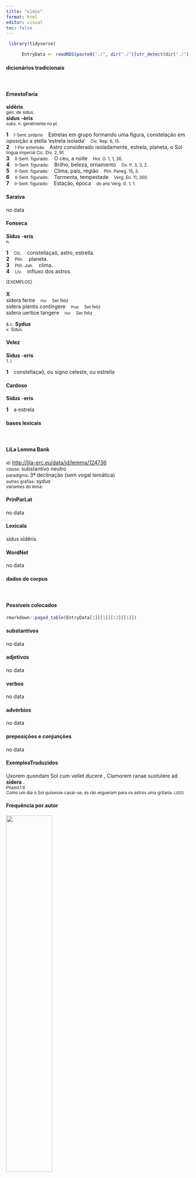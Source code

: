 ```yaml
---
title: "sidus"
format: html
editor: visual
toc: false
---
```



```r
 library(tidyverse) 

      EntryData <- readRDS(paste0("./", dir("./")[str_detect(dir("./"), "_xx115-105-100-117-115xx_.rds")]))

```


#### dicionários tradicionais

&emsp;




::: panel-tabset

#### ErnestoFaria

<b>sīdĕris</b> <br> <small>gen. de sídus.</small> <br> <small></small> 
 <b>sīdus</b> <b>-èris</b> <br> <small>subs. n. geralmente no pl.</small> <br> <small></small>   <p> <b>1</b> &ensp; <small>I-Sent. próprio</small> &ensp; Estrelas em grupo formando uma figura, constelação em oposição a stella ‘estrela isolada’ &ensp; <small>Cíc. Rep. 6, 15.</small> <br> <b>2</b> &ensp; <small>I-Por extensão</small> &ensp; Astro considerado isoladamente, estrela, planeta, o Sol &ensp; <small>língua imperial Cíc. Div. 2, 91.</small> <br> <b>3</b> &ensp; <small>II-Sent. figurado:</small> &ensp; O ceu, a noite &ensp; <small>Hor. O. 1, 1, 36.</small> <br> <b>4</b> &ensp; <small>II-Sent. figurado:</small> &ensp; Brilho, beleza, ornamento &ensp; <small>Ov. P. 3, 3, 2.</small> <br> <b>5</b> &ensp; <small>II-Sent. figurado:</small> &ensp; Clima, país, região &ensp; <small>Plín. Paneg. 15, 3.</small> <br> <b>6</b> &ensp; <small>II-Sent. figurado:</small> &ensp; Tormenta, tempestade &ensp; <small>Verg. En. 11, 260.</small> <br> <b>7</b> &ensp; <small>II-Sent. figurado:</small> &ensp; Estação, época &ensp; <small>do ano Verg. G. 1, 1.</small> </p>




#### Saraiva

no data




#### Fonseca

<b>Sidus</b> -<b>eris</b> <br> <small>n.</small>   <p> <b>1</b> &ensp; <small>Cic.</small> &ensp; constellaçaõ, astro, estrella. <br> <b>2</b> &ensp; <small>Plin.</small> &ensp; planeta. <br> <b>3</b> &ensp; <small>Plin. Jun.</small> &ensp; clima. <br> <b>4</b> &ensp; <small>Liv.</small> &ensp; influxo dos astros. </p>   <p><small>[EXEMPLOS]</small><br> <br><b>X</b><br>sidera ferire &ensp; <small><small>Hor</small></small> &ensp; <small>Ser feliz</small> <br> sidera plantis contingere &ensp; <small><small>Prop</small></small> &ensp; <small>Ser feliz</small> <br> sidera uertice tangere &ensp; <small><small>Hor</small></small> &ensp; <small>Ser feliz</small> </p> 
 <small>& c.</small> <b>Sydus</b> <br> <small>v. Sidus.</small>




#### Velez

<b>Sidus</b> -<b>eris</b> <br> <small>1. l.</small>   <p> <b>1</b> &ensp; constellaçaõ, ou signo celeste, ou estrella </p>




#### Cardoso

<b>Sidus</b> -<b>eris</b>   <p> <b>1</b> &ensp; a estrela </p>


:::



#### bases lexicais

&emsp;






::: panel-tabset

#### LiLa Lemma Bank

<small> id: </small> <a href=' http://lila-erc.eu/data/id/lemma/124736 ' target="_blank"> http://lila-erc.eu/data/id/lemma/124736 </a> <br>
<small> classe: </small> substantivo neutro   <br>
<small> paradigma: </small> 3ª declinação (sem vogal temática) <br>
<small> outras grafias: </small> sydus <br>
<small> variantes do lema: </small>  <br>





#### PrinParLat

no data




#### Lexicala

sīdus 
 sīdĕris




#### WordNet

no data


:::



#### dados de corpus

&emsp;




::: panel-tabset

#### Possíveis colocados

```r

rmarkdown::paged_table(EntryData[1][[1]][13][[1]])

```


#### substantivos

no data




#### adjetivos

no data




#### verbos

no data




#### advérbios

no data




#### preposições e conjunções

no data


:::



::: panel-tabset

#### ExemplosTraduzidos

<p> Uxorem quondam Sol cum vellet ducere , Clamorem ranae sustulere ad <b>sidera</b> . <br> <small> Phaed.1.6 <br> Como um dia o Sol quisesse casar-se, as rãs ergueram para os astros uma gritaria. <small> [JDD] </small> </small> </p>





#### Frequência por autor

![](./Media/barchart__xx115-105-100-117-115xx__lemma_BY_author_Frequencies.webp){width=50% fig-alt='This charts plots the frequency of lemma by author_Frequencies. The Vergilius subcorpus registers the highest normalized frequency, with the value of 7.72 and an absolute frequency of 4. The Ovidius subcorpus follows, with a normalized frequency of 6.86 and an absolute frequency of 4. the subcorpus with the least normalized frequency is Sallustius with the normalized value of 0 and an absolute freqeuncy of 0. here are all the values: subcorpus: Caesar ; normalized frequency: 1 ; absolute frequency: 0.377672029609487. subcorpus: Cicero ; normalized frequency: 1 ; absolute frequency: 0.0622959806633276. subcorpus: Horatius ; normalized frequency: 4 ; absolute frequency: 3.55208240831187. subcorpus: Ovidius ; normalized frequency: 4 ; absolute frequency: 6.86341798215511. subcorpus: Phaedrus ; normalized frequency: 1 ; absolute frequency: 1.5181417944436. subcorpus: Sallustius ; normalized frequency: 0 ; absolute frequency: 0. subcorpus: Seneca ; normalized frequency: 12 ; absolute frequency: 2.23959985815868. subcorpus: Suetonius ; normalized frequency: 0 ; absolute frequency: 0. subcorpus: Tacitus ; normalized frequency: 0 ; absolute frequency: 0. subcorpus: Vergilius ; normalized frequency: 4 ; absolute frequency: 7.72200772200772. subcorpus: Hieronymus ; normalized frequency: 0 ; absolute frequency: 0'}




#### Frequência por gênero

![](./Media/barchart__xx115-105-100-117-115xx__lemma_BY_genre_Frequencies.webp){width=50% fig-alt='This charts plots the frequency of lemma by genre_Frequencies. The Poesia.épica subcorpus registers the highest normalized frequency, with the value of 7.72 and an absolute frequency of 4. The Poesia.trágica subcorpus follows, with a normalized frequency of 5.21 and an absolute frequency of 6. the subcorpus with the least normalized frequency is Prosa.oratória with the normalized value of 0 and an absolute freqeuncy of 0. here are all the values: subcorpus: Prosa.histórica ; normalized frequency: 1 ; absolute frequency: 0.243433384454344. subcorpus: Prosa.filosófica ; normalized frequency: 7 ; absolute frequency: 1.15319352234724. subcorpus: Prosa.oratória ; normalized frequency: 0 ; absolute frequency: 0. subcorpus: Prosa.epistolográfica ; normalized frequency: 0 ; absolute frequency: 0. subcorpus: Poesia.lírica ; normalized frequency: 4 ; absolute frequency: 3.36502061075124. subcorpus: Poesia.didática ; normalized frequency: 5 ; absolute frequency: 4.24124183560947. subcorpus: Poesia.trágica ; normalized frequency: 6 ; absolute frequency: 5.21195274496178. subcorpus: Poesia.épica ; normalized frequency: 4 ; absolute frequency: 7.72200772200772. subcorpus: Prosa.ficcional ; normalized frequency: 0 ; absolute frequency: 0'}




#### Frequência por século

![](./Media/barchart__xx115-105-100-117-115xx__lemma_BY_period_Frequencies.webp){width=50% fig-alt='This charts plots the frequency of lemma by period_Frequencies. The I.d.C. subcorpus registers the highest normalized frequency, with the value of 2.6 and an absolute frequency of 17. The I.a.C. subcorpus follows, with a normalized frequency of 0.47 and an absolute frequency of 10. the subcorpus with the least normalized frequency is II.d.C. with the normalized value of 0 and an absolute freqeuncy of 0. here are all the values: subcorpus: I.a.C. ; normalized frequency: 10 ; absolute frequency: 0.465441005352572. subcorpus: I.d.C. ; normalized frequency: 17 ; absolute frequency: 2.60058130640967. subcorpus: II.d.C. ; normalized frequency: 0 ; absolute frequency: 0. subcorpus: IV.d.C. ; normalized frequency: 0 ; absolute frequency: 0'}


:::

